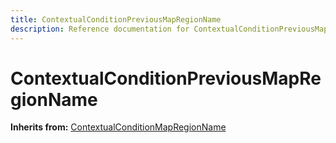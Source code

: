 ```yaml
---
title: ContextualConditionPreviousMapRegionName
description: Reference documentation for ContextualConditionPreviousMapRegionName meta class
---
```



# ContextualConditionPreviousMapRegionName

**Inherits from:** [ContextualConditionMapRegionName](/classes/contextualconditionmapregionname)

<ClassDetails file="/db/classes/ContextualConditionPreviousMapRegionName.71a01bf60e92.json" />
